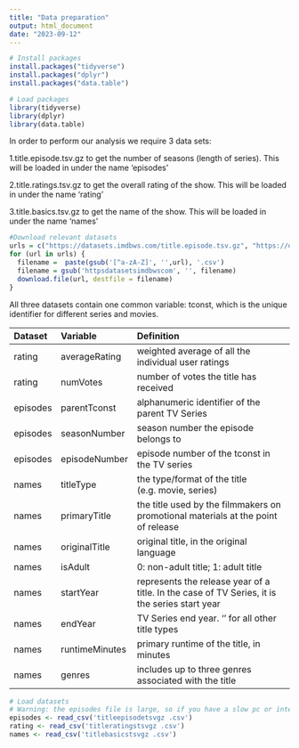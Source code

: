 ```yaml
---
title: "Data preparation"
output: html_document
date: "2023-09-12"
---
```

```r
# Install packages
install.packages("tidyverse")
install.packages("dplyr")
install.packages("data.table")
```

```r
# Load packages
library(tidyverse)
library(dplyr)
library(data.table)
```


In order to perform our analysis we require 3 data sets:

1.title.episode.tsv.gz to get the number of seasons (length of series). This will be loaded in under the name 'episodes'

2.title.ratings.tsv.gz to get the overall rating of the show. This will be loaded in under the name 'rating'

3.title.basics.tsv.gz to get the name of the show. This will be loaded in under the name 'names'

```r
#Download relevant datasets
urls = c("https://datasets.imdbws.com/title.episode.tsv.gz", "https://datasets.imdbws.com/title.ratings.tsv.gz", "https://datasets.imdbws.com/title.basics.tsv.gz")
for (url in urls) {
  filename =  paste(gsub('[^a-zA-Z]', '',url), '.csv')
  filename = gsub('httpsdatasetsimdbwscom', '', filename)
  download.file(url, destfile = filename)
}

```



All three datasets contain one common variable: tconst, which is the unique identifier for different series and movies.


| Dataset |   Variable   |                                  Definition                                                 |
|:--------|:-------------|:--------------------------------------------------                                          |
|rating   |averageRating |weighted average of all the individual user ratings                                          |
|rating   |numVotes      |number of votes the title has received                                                       |
|episodes |parentTconst  |alphanumeric identifier of the parent TV Series                                              |
|episodes |seasonNumber  |season number the episode belongs to                                                         |
|episodes |episodeNumber |episode number of the tconst in the TV series                                                | 
|names    |titleType     |the type/format of the title (e.g. movie, series)                                            |
|names    |primaryTitle  |the title used by the filmmakers on promotional materials at the point of release            |
|names    |originalTitle |original title, in the original language                                                     |
|names    |isAdult       |0: non-adult title; 1: adult title                                                           |
|names    |startYear     |represents the release year of a title. In the case of TV Series, it is the series start year|
|names    |endYear       |TV Series end year. ‘\N’ for all other title types                                           |
|names    |runtimeMinutes|primary runtime of the title, in minutes                                                     |
|names    |genres        |includes up to three genres associated with the title                                        |


```r
# Load datasets
# Warning: the episodes file is large, so if you have a slow pc or internet connection, do not run the code line
episodes <- read_csv('titleepisodetsvgz .csv')
rating <- read_csv('titleratingstsvgz .csv')
names <- read_csv('titlebasicstsvgz .csv')
```